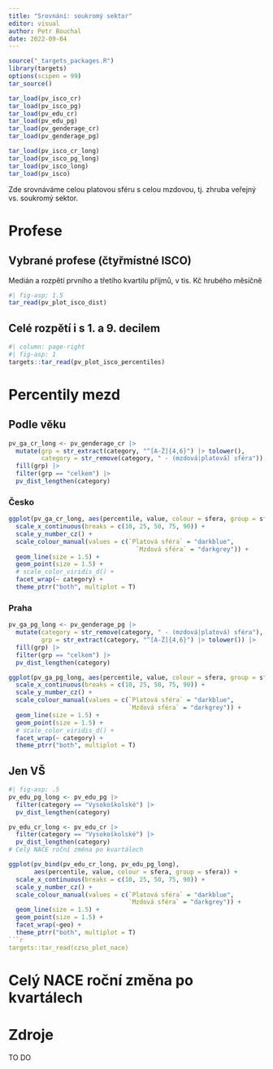 ```yaml
---
title: "Srovnání: soukromý sektor"
editor: visual
author: Petr Bouchal
date: 2022-09-04
---
```


```r
source("_targets_packages.R")
library(targets)
options(scipen = 99)
tar_source()

tar_load(pv_isco_cr)
tar_load(pv_isco_pg)
tar_load(pv_edu_cr)
tar_load(pv_edu_pg)
tar_load(pv_genderage_cr)
tar_load(pv_genderage_pg)

tar_load(pv_isco_cr_long)
tar_load(pv_isco_pg_long)
tar_load(pv_isco_long)
tar_load(pv_isco)
```

Zde srovnáváme celou platovou sféru s celou mzdovou, tj.
zhruba veřejný vs. soukromý sektor.

# Profese

## Vybrané profese (čtyřmístné ISCO)

Medián a rozpětí prvního a třetího kvartilu příjmů, v tis.
Kč hrubého měsíčně

```r
#| fig-asp: 1.5
tar_read(pv_plot_isco_dist)
```

## Celé rozpětí i s 1. a 9. decilem

```r
#| column: page-right
#| fig-asp: 1
targets::tar_read(pv_plot_isco_percentiles)
```

# Percentily mezd

## Podle věku

```r
pv_ga_cr_long <- pv_genderage_cr |>
  mutate(grp = str_extract(category, "^[A-Ž]{4,6}") |> tolower(),
         category = str_remove(category, " - (mzdová|platová) sféra")) |>
  fill(grp) |>
  filter(grp == "celkem") |>
  pv_dist_lengthen(category)
```

### Česko

```r
ggplot(pv_ga_cr_long, aes(percentile, value, colour = sfera, group = sfera)) +
  scale_x_continuous(breaks = c(10, 25, 50, 75, 90)) +
  scale_y_number_cz() +
  scale_colour_manual(values = c(`Platová sféra` = "darkblue",
                                   `Mzdová sféra` = "darkgrey")) +
  geom_line(size = 1.5) +
  geom_point(size = 1.5) +
  # scale_color_viridis_d() +
  facet_wrap(~ category) +
  theme_ptrr("both", multiplot = T)
```

### Praha

```r
pv_ga_pg_long <- pv_genderage_pg |>
  mutate(category = str_remove(category, " - (mzdová|platová) sféra"),
         grp = str_extract(category, "^[A-Ž]{4,6}") |> tolower()) |>
  fill(grp) |>
  filter(grp == "celkem") |>
  pv_dist_lengthen(category)

ggplot(pv_ga_pg_long, aes(percentile, value, colour = sfera, group = sfera)) +
  scale_x_continuous(breaks = c(10, 25, 50, 75, 90)) +
  scale_y_number_cz() +
  scale_colour_manual(values = c(`Platová sféra` = "darkblue",
                                 `Mzdová sféra` = "darkgrey")) +
  geom_line(size = 1.5) +
  geom_point(size = 1.5) +
  # scale_color_viridis_d() +
  facet_wrap(~ category) +
  theme_ptrr("both", multiplot = T)
```

## Jen VŠ

```r
#| fig-asp: .5
pv_edu_pg_long <- pv_edu_pg |>
  filter(category == "Vysokoškolské") |>
  pv_dist_lengthen(category)

pv_edu_cr_long <- pv_edu_cr |>
  filter(category == "Vysokoškolské") |>
  pv_dist_lengthen(category)
# Celý NACE roční změna po kvartálech

ggplot(pv_bind(pv_edu_cr_long, pv_edu_pg_long),
       aes(percentile, value, colour = sfera, group = sfera)) +
  scale_x_continuous(breaks = c(10, 25, 50, 75, 90)) +
  scale_y_number_cz() +
  scale_colour_manual(values = c(`Platová sféra` = "darkblue",
                                 `Mzdová sféra` = "darkgrey")) +
  geom_line(size = 1.5) +
  geom_point(size = 1.5) +
  facet_wrap(~geo) +
  theme_ptrr("both", multiplot = T)
```r
targets::tar_read(czso_plot_nace)
```

# Celý NACE roční změna po kvartálech

# Zdroje

TO DO

